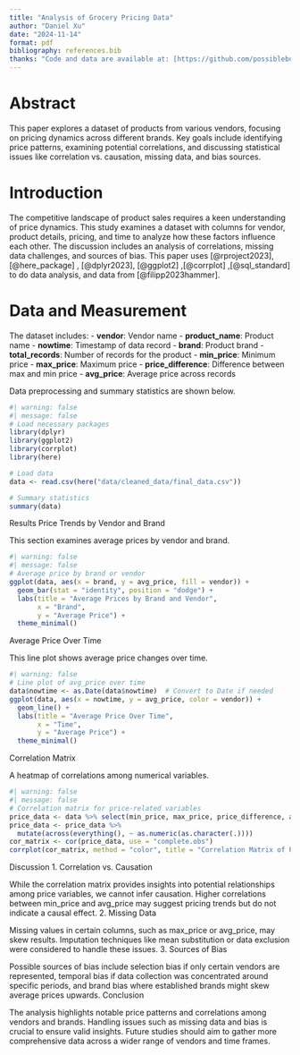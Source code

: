 ```yaml
---
title: "Analysis of Grocery Pricing Data"
author: "Daniel Xu"
date: "2024-11-14"
format: pdf
bibliography: references.bib
thanks: "Code and data are available at: [https://github.com/possibleburger2/](https://github.com/possibleburger2/Analysis-of-Grocery-Pricing-Data)."
---
```


# Abstract
This paper explores a dataset of products from various vendors, focusing on pricing dynamics across different brands. Key goals include identifying price patterns, examining potential correlations, and discussing statistical issues like correlation vs. causation, missing data, and bias sources.

# Introduction
The competitive landscape of product sales requires a keen understanding of price dynamics. This study examines a dataset with columns for vendor, product details, pricing, and time to analyze how these factors influence each other. The discussion includes an analysis of correlations, missing data challenges, and sources of bias. This paper uses [@rproject2023],[@here_package] , [@dplyr2023], [@ggplot2] ,[@corrplot] ,[@sql_standard] to do data analysis, and data from [@filipp2023hammer].

# Data and Measurement
The dataset includes:
- **vendor**: Vendor name
- **product_name**: Product name
- **nowtime**: Timestamp of data record
- **brand**: Product brand
- **total_records**: Number of records for the product
- **min_price**: Minimum price
- **max_price**: Maximum price
- **price_difference**: Difference between max and min price
- **avg_price**: Average price across records

Data preprocessing and summary statistics are shown below.

```r
#| warning: false
#| message: false
# Load necessary packages
library(dplyr)
library(ggplot2)
library(corrplot)
library(here)

# Load data 
data <- read.csv(here("data/cleaned_data/final_data.csv"))

# Summary statistics
summary(data)
```
Results
Price Trends by Vendor and Brand

This section examines average prices by vendor and brand.
```r
#| warning: false
#| message: false
# Average price by brand or vendor
ggplot(data, aes(x = brand, y = avg_price, fill = vendor)) +
  geom_bar(stat = "identity", position = "dodge") +
  labs(title = "Average Prices by Brand and Vendor",
       x = "Brand",
       y = "Average Price") +
  theme_minimal()
```
Average Price Over Time

This line plot shows average price changes over time.
```r
#| warning: false
# Line plot of avg_price over time
data$nowtime <- as.Date(data$nowtime)  # Convert to Date if needed
ggplot(data, aes(x = nowtime, y = avg_price, color = vendor)) +
  geom_line() +
  labs(title = "Average Price Over Time",
       x = "Time",
       y = "Average Price") +
  theme_minimal()
```
Correlation Matrix

A heatmap of correlations among numerical variables.
```r
#| warning: false
#| message: false
# Correlation matrix for price-related variables
price_data <- data %>% select(min_price, max_price, price_difference, avg_price)
price_data <- price_data %>%
  mutate(across(everything(), ~ as.numeric(as.character(.))))
cor_matrix <- cor(price_data, use = "complete.obs")
corrplot(cor_matrix, method = "color", title = "Correlation Matrix of Price Variables")
```
Discussion
1. Correlation vs. Causation

While the correlation matrix provides insights into potential relationships among price variables, we cannot infer causation. Higher correlations between min_price and avg_price may suggest pricing trends but do not indicate a causal effect.
2. Missing Data

Missing values in certain columns, such as max_price or avg_price, may skew results. Imputation techniques like mean substitution or data exclusion were considered to handle these issues.
3. Sources of Bias

Possible sources of bias include selection bias if only certain vendors are represented, temporal bias if data collection was concentrated around specific periods, and brand bias where established brands might skew average prices upwards.
Conclusion

The analysis highlights notable price patterns and correlations among vendors and brands. Handling issues such as missing data and bias is crucial to ensure valid insights. Future studies should aim to gather more comprehensive data across a wider range of vendors and time frames.

